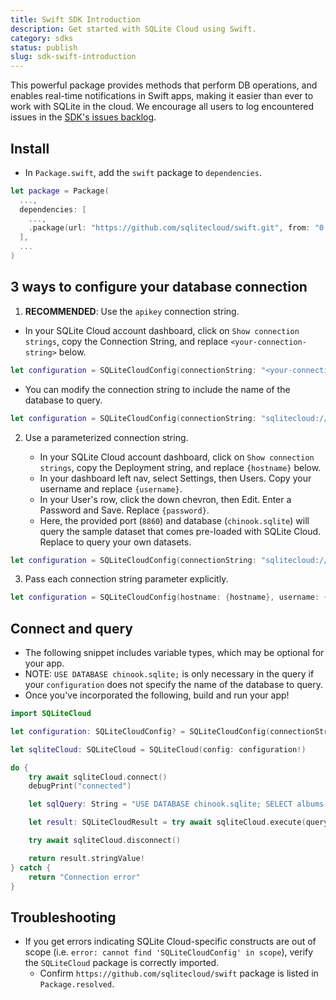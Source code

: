 ```yaml
---
title: Swift SDK Introduction
description: Get started with SQLite Cloud using Swift.
category: sdks
status: publish
slug: sdk-swift-introduction
---
```


This powerful package provides methods that perform DB operations, and enables real-time notifications in Swift apps, making it easier than ever to work with SQLite in the cloud. We encourage all users to log encountered issues in the <a href="https://github.com/sqlitecloud/sqlitecloud-swift/issues" target="_blank">SDK's issues backlog</a>.

## Install

  - In `Package.swift`, add the `swift` package to `dependencies`.

```swift
let package = Package(
  ...,
  dependencies: [
    ...,
    .package(url: "https://github.com/sqlitecloud/swift.git", from: "0.2.1")
  ],
  ...
)
```

## 3 ways to configure your database connection

1. **RECOMMENDED**: Use the `apikey` connection string.

  - In your SQLite Cloud account dashboard, click on `Show connection strings`, copy the Connection String, and replace `<your-connection-string>` below.

```swift
let configuration = SQLiteCloudConfig(connectionString: "<your-connection-string>")
```

  - You can modify the connection string to include the name of the database to query.

```swift
let configuration = SQLiteCloudConfig(connectionString: "sqlitecloud://{hostname}:8860/{database}?apikey={apikey}")
``` 

2. Use a parameterized connection string.

    - In your SQLite Cloud account dashboard, click on `Show connection strings`, copy the Deployment string, and replace `{hostname}` below.
    - In your dashboard left nav, select Settings, then Users. Copy your username and replace `{username}`.
    - In your User's row, click the down chevron, then Edit. Enter a Password and Save. Replace `{password}`.
    - Here, the provided port (`8860`) and database (`chinook.sqlite`) will query the sample dataset that comes pre-loaded with SQLite Cloud. Replace to query your own datasets.

```swift
let configuration = SQLiteCloudConfig(connectionString: "sqlitecloud://{username}:{password}@{hostname}:8860/chinook.sqlite")
```
    
3. Pass each connection string parameter explicitly.

```swift
let configuration = SQLiteCloudConfig(hostname: {hostname}, username: {username}, password: {password}, port: .default)
```

## Connect and query

  - The following snippet includes variable types, which may be optional for your app.
  - NOTE: `USE DATABASE chinook.sqlite;` is only necessary in the query if your `configuration` does not specify the name of the database to query.
  - Once you've incorporated the following, build and run your app!

```swift
import SQLiteCloud

let configuration: SQLiteCloudConfig? = SQLiteCloudConfig(connectionString: "<your-connection-string>")

let sqliteCloud: SQLiteCloud = SQLiteCloud(config: configuration!)

do {
    try await sqliteCloud.connect()
    debugPrint("connected")

    let sqlQuery: String = "USE DATABASE chinook.sqlite; SELECT albums.AlbumId as id, albums.Title as title, artists.name as artist FROM albums INNER JOIN artists WHERE artists.ArtistId = albums.ArtistId LIMIT 20;"

    let result: SQLiteCloudResult = try await sqliteCloud.execute(query: sqlQuery)

    try await sqliteCloud.disconnect()

    return result.stringValue!
} catch {
    return "Connection error"
}
```

## Troubleshooting

  - If you get errors indicating SQLite Cloud-specific constructs are out of scope (i.e. `error: cannot find 'SQLiteCloudConfig' in scope`), verify the `SQLiteCloud` package is correctly imported.
    - Confirm `https://github.com/sqlitecloud/swift` package is listed in `Package.resolved`.